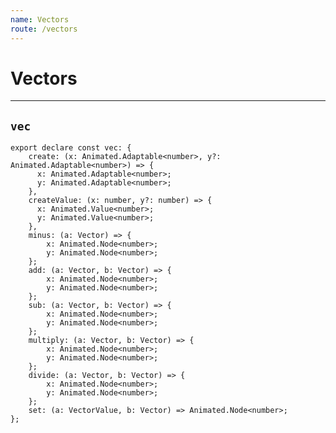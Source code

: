 ```yaml
---
name: Vectors
route: /vectors
---
```


# Vectors

---

## `vec`

```tsx
export declare const vec: {
    create: (x: Animated.Adaptable<number>, y?: Animated.Adaptable<number>) => {
      x: Animated.Adaptable<number>;
      y: Animated.Adaptable<number>;
    },
    createValue: (x: number, y?: number) => {
      x: Animated.Value<number>;
      y: Animated.Value<number>;
    },
    minus: (a: Vector) => {
        x: Animated.Node<number>;
        y: Animated.Node<number>;
    };
    add: (a: Vector, b: Vector) => {
        x: Animated.Node<number>;
        y: Animated.Node<number>;
    };
    sub: (a: Vector, b: Vector) => {
        x: Animated.Node<number>;
        y: Animated.Node<number>;
    };
    multiply: (a: Vector, b: Vector) => {
        x: Animated.Node<number>;
        y: Animated.Node<number>;
    };
    divide: (a: Vector, b: Vector) => {
        x: Animated.Node<number>;
        y: Animated.Node<number>;
    };
    set: (a: VectorValue, b: Vector) => Animated.Node<number>;
};
```
